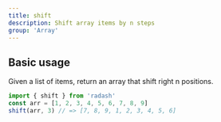 ```yaml
---
title: shift
description: Shift array items by n steps
group: 'Array'
---
```


## Basic usage

Given a list of items, return an array that shift right n positions.

```ts
import { shift } from 'radash'
const arr = [1, 2, 3, 4, 5, 6, 7, 8, 9]
shift(arr, 3) // => [7, 8, 9, 1, 2, 3, 4, 5, 6]
```
